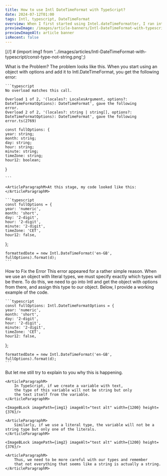 ```yaml
---
title: How to use Intl DateTimeFormat with TypeScript?
date: 2024-07-12T01:00
tags: Intl, typescript, DateTimeFormat
overview: When I first started using Intel.dateTimeFormatter, I ran into a problem that wasn't obvious, at least to me. But the problem turned out to be that I needed to explicitly specify the data type in the object options. And in this article, I will tell you how to solve this Intl.DateTimeFormat TypeScript error problem.
previewImage: /images/article-banners/Intl-DateTimeFormat-with-typescript-banner.webp
previewImageAlt: article banner
isRecent: false
---
```


[//]  # (import img1 from '../images/articles/Intl-DateTimeFormat-with-typescript/const-type-not-string.png';)


<ContentPart>
	<ArticleTitleL headingTag="h2">What is the Problem?</ArticleTitleL>
	<ArticleParagraphM>
		The problem looks like this. When you start using an object with options and add it to Intl.DateTimeFormat, you get
		the following error:
	</ArticleParagraphM>

	```typescript
	No overload matches this call.

	Overload 1 of 2, '(locales?: LocalesArgument, options?: DateTimeFormatOptions): DateTimeFormat', gave the following
	error.
	Overload 2 of 2, '(locales?: string | string[], options?: DateTimeFormatOptions): DateTimeFormat', gave the following
	error.ts(2769)

	const fullOptions: {
	year: string;
	month: string;
	day: string;
	hour: string;
	minute: string;
	timeZone: string;
	hour12: boolean;
}

	```

	<ArticleParagraphM>At this stage, my code looked like this:</ArticleParagraphM>

	```typescript
	const fullOptions = {
	year: 'numeric',
	month: 'short',
	day: '2-digit',
	hour: '2-digit',
	minute: '2-digit',
	timeZone: 'CET',
	hour12: false,
};

	formattedDate = new Intl.DateTimeFormat('en-GB', fullOptions).format(d);
	```

</ContentPart>

<ContentPart>
	<ArticleTitleL headingTag="h2">How to Fix the Error</ArticleTitleL>
	<ArticleParagraphM>
		This error appeared for a rather simple reason.
		When we use an object with literal types, we must
		specify exactly which types will be there.
		To do this, we need to go into Intl and get the object
		with options from there, and assign this type to our object.
		Below, I provide a working example of the code.
	</ArticleParagraphM>

	```typescript
	const fullOptions: Intl.DateTimeFormatOptions = {
	year: 'numeric',
	month: 'short',
	day: '2-digit',
	hour: '2-digit',
	minute: '2-digit',
	timeZone: 'CET',
	hour12: false,
};

	formattedDate = new Intl.DateTimeFormat('en-GB', fullOptions).format(d);
	```

</ContentPart>

<ContentPart>
	<ArticleTitleL headingTag="h2">
		But let me still try to explain to you why this is happening.
	</ArticleTitleL>

	<ArticleParagraphM>
		In TypeScript, if we create a variable with text,
		the type of this variable will not be string but only
		the text itself from the variable.
	</ArticleParagraphM>

	<ImageBLock imagePath={img1} imageAlt="test alt" width={1200} height={376}/>

	<ArticleParagraphM>
		Similarly, if we use a literal type, the variable will not be a string type but only one of the literals.
	</ArticleParagraphM>

	<ImageBLock imagePath={img2} imageAlt="test alt" width={1200} height={376}/>

	<ArticleParagraphM>
		Thus, we need to be more careful with our types and remember
		that not everything that seems like a string is actually a string.
	</ArticleParagraphM>

</ContentPart>
